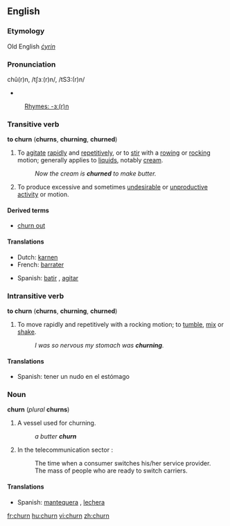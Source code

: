 ==English==

===Etymology===
Old English ''[[ċyrin]]''

===Pronunciation===
chû(r)n, /tʃɜː(r)n/, /tS3:(r)n/
*{{audio|en-us-churn.ogg|Audio (US)}}
:[[Rhymes:English:-ɜː(r)n|Rhymes: -ɜː(r)n]]

===Transitive verb===
'''to churn''' ('''churns''', '''churning''', '''churned''')

# To [[agitate]] [[rapidly]] and [[repetitively]], or to [[stir]] with a [[rowing]] or [[rocking]] motion; generally applies to [[liquids]], notably [[cream]].
#: ''Now the cream is '''churned''' to make butter.''
# {{italbrac|figuratively}} To produce excessive and sometimes [[undesirable]] or [[unproductive]] [[activity]] or motion.

====Derived terms====
*[[churn out]]

====Translations====
{{top}}
*Dutch: [[karnen]]
*French: [[barrater]]
{{mid}}
*Spanish: [[batir]] {{italbrac|butter}}, [[agitar]] {{italbrac|water}}
{{bottom}}

===Intransitive verb===
'''to churn''' ('''churns''', '''churning''', '''churned''')

# To move rapidly and repetitively with a rocking motion; to [[tumble]], [[mix]] or [[shake]].
#: ''I was so nervous my stomach was '''churning'''.''

====Translations====
*Spanish: tener un nudo en el estómago

===Noun===
'''churn''' (''plural'' '''churns''')

# A vessel used for churning.
#: ''a butter '''churn'''''
# In the telecommunication sector {{italbrac|telecommunications}}:
#: The time when a consumer switches his/her service provider.
#: The mass of people who are ready to switch carriers.

====Translations====
*Spanish: [[mantequera]] {{f}} {{italbrac|butter}}, [[lechera]] {{f}} {{italbrac|milk}}

[[fr:churn]]
[[hu:churn]]
[[vi:churn]]
[[zh:churn]]